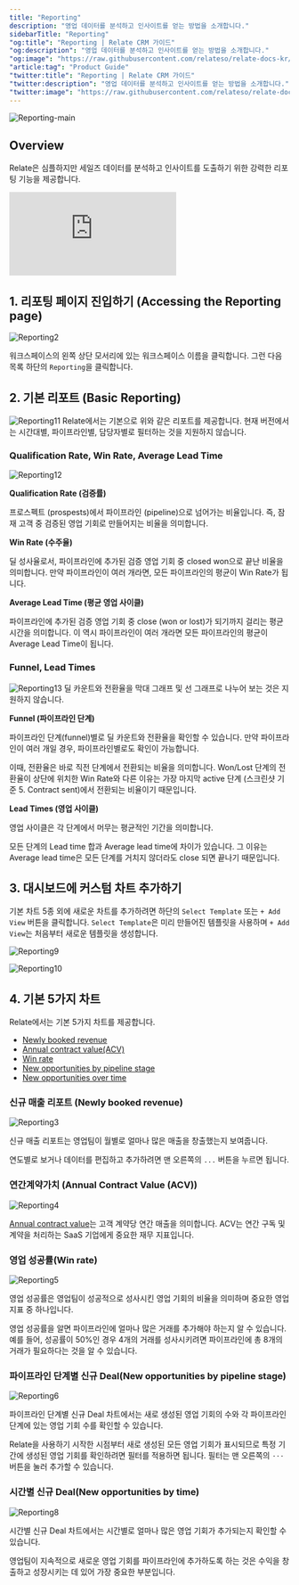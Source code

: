 ```yaml
---
title: "Reporting"
description: "영업 데이터를 분석하고 인사이트를 얻는 방법을 소개합니다."
sidebarTitle: "Reporting"
"og:title": "Reporting | Relate CRM 가이드"
"og:description": "영업 데이터를 분석하고 인사이트를 얻는 방법을 소개합니다."
"og:image": "https://raw.githubusercontent.com/relateso/relate-docs-kr/main/docs/images/features/reporting-main.png"
"article:tag": "Product Guide"
"twitter:title": "Reporting | Relate CRM 가이드"
"twitter:description": "영업 데이터를 분석하고 인사이트를 얻는 방법을 소개합니다."
"twitter:image": "https://raw.githubusercontent.com/relateso/relate-docs-kr/main/docs/images/features/reporting-main.png"
---
```

![Reporting-main](/images/features/reporting-main.png)

## Overview
Relate은 심플하지만 세일즈 데이터를 분석하고 인사이트를 도출하기 위한 강력한 리포팅 기능을 제공합니다.

<div
  style={{
    position: "relative",
    paddingBottom: "69.74664679582713%",
    height: 0,
  }}
>
  <iframe
    src="https://player.vimeo.com/video/856790360?title=1&byline=1&portrait=0&muted=1&autoplay=1&autopause=0&controls=1&loop=1"
    frameborder="0"
    allow="autoplay; fullscreen; picture-in-picture"
    title="Relate Reporting"
    webkitAllowFullScreen
    mozallowFullScreen
    allowFullScreen
    style={{
      position: "absolute",
      top: 0,
      left: 0,
      width: "100%",
      height: "100%",
    }}
  ></iframe>
</div>

## 1. 리포팅 페이지 진입하기 (Accessing the Reporting page)
![Reporting2](/images/features/reporting-enter.png)

워크스페이스의 왼쪽 상단 모서리에 있는 워크스페이스 이름을 클릭합니다. 그런 다음 목록 하단의 `Reporting`을 클릭합니다.

## 2. 기본 리포트 (Basic Reporting)
![Reporting11](/images/features/reporting3.png)
Relate에서는 기본으로 위와 같은 리포트를 제공합니다.
현재 버전에서는 시간대별, 파이프라인별, 담당자별로 필터하는 것을 지원하지 않습니다.

### Qualification Rate, Win Rate, Average Lead Time
![Reporting12](/images/features/reporting2.png)

**Qualification Rate (검증률)**

프로스펙트 (prospests)에서 파이프라인 (pipeline)으로 넘어가는 비율입니다.
즉, 잠재 고객 중 검증된 영업 기회로 만들어지는 비율을 의미합니다.

**Win Rate (수주율)**

딜 성사율로서, 파이프라인에 추가된 검증 영업 기회 중 closed won으로 끝난 비율을 의미합니다.
만약 파이프라인이 여러 개라면, 모든 파이프라인의 평균이 Win Rate가 됩니다.

**Average Lead Time (평균 영업 사이클)**

파이프라인에 추가된 검증 영업 기회 중 close (won or lost)가 되기까지 걸리는 평균 시간을 의미합니다.
이 역시 파이프라인이 여러 개라면 모든 파이프라인의 평균이 Average Lead Time이 됩니다.


### Funnel, Lead Times
![Reporting13](/images/features/reporting-funnel-lead.png)
딜 카운트와 전환율을 막대 그래프 및 선 그래프로 나누어 보는 것은 지원하지 않습니다.

**Funnel (파이프라인 단계)**

파이프라인 단계(funnel)별로 딜 카운트와 전환율을 확인할 수 있습니다.
만약 파이프라인이 여러 개일 경우, 파이프라인별로도 확인이 가능합니다.

이때, 전환율은 바로 직전 단계에서 전환되는 비율을 의미합니다.
Won/Lost 단계의 전환율이 상단에 위치한 Win Rate와 다른 이유는 가장 마지막 active 단계 (스크린샷 기준 5. Contract sent)에서 전환되는 비율이기 때문입니다.

**Lead Times (영업 사이클)**

영업 사이클은 각 단계에서 머무는 평균적인 기간을 의미합니다.

모든 단계의 Lead time 합과 Average lead time에 차이가 있습니다.
그 이유는 Average lead time은 모든 단계를 거치지 않더라도 close 되면 끝나기 때문입니다.

## 3. 대시보드에 커스텀 차트 추가하기
기본 차트 5종 외에 새로운 차트를 추가하려면 하단의 `Select Template` 또는 `+ Add View` 버튼을 클릭합니다. `Select Template`은 미리 만들어진 템플릿을 사용하며 `+ Add View`는 처음부터 새로운 템플릿을 생성합니다.

![Reporting9](/images/features/reporting-add.png)

![Reporting10](/images/features/add-new-reports2.png)

## 4. 기본 5가지 차트
Relate에서는 기본 5가지 차트를 제공합니다.

- [Newly booked revenue](/features/reporting#newly-booked-revenue)
- [Annual contract value(ACV)](/features/reporting#annual-contract-value-acv)
- [Win rate](/features/reporting#win-rate)
- [New opportunities by pipeline stage](/features/reporting#deal-new-opportunities-by-pipeline-stage)
- [New opportunities over time](/features/reporting#deal-new-opportunities-by-time)

### 신규 매출 리포트 (Newly booked revenue)

![Reporting3](/images/features/newly-booked-revenue.png)

신규 매출 리포트는 영업팀이 월별로 얼마나 많은 매출을 창출했는지 보여줍니다.

연도별로 보거나 데이터를 편집하고 추가하려면 맨 오른쪽의 `...` 버튼을 누르면 됩니다.

### 연간계약가치 (Annual Contract Value (ACV))

![Reporting4](/images/features/annual-contract-value.png)

[Annual contract value](https://www.relate.kr/docs/wiki/acv)는 고객 계약당 연간 매출을 의미합니다. ACV는 연간 구독 및 계약을 처리하는 SaaS 기업에게 중요한 재무 지표입니다.
​
### 영업 성공률(Win rate)

![Reporting5](/images/features/win-rate.png)

영업 성공률은 영업팀이 성공적으로 성사시킨 영업 기회의 비율을 의미하며 중요한 영업 지표 중 하나입니다.

영업 성공률을 알면 파이프라인에 얼마나 많은 거래를 추가해야 하는지 알 수 있습니다. 예를 들어, 성공률이 50%인 경우 4개의 거래를 성사시키려면 파이프라인에 총 8개의 거래가 필요하다는 것을 알 수 있습니다.

### 파이프라인 단계별 신규 Deal(New opportunities by pipeline stage)

![Reporting6](/images/features/new-opportunities-by-pipeline-stage.png)

파이프라인 단계별 신규 Deal 차트에서는 새로 생성된 영업 기회의 수와 각 파이프라인 단계에 있는 영업 기회 수를 확인할 수 있습니다.

Relate을 사용하기 시작한 시점부터 새로 생성된 모든 영업 기회가 표시되므로 특정 기간에 생성된 영업 기회를 확인하려면 필터를 적용하면 됩니다. 필터는 맨 오른쪽의 `⋅⋅⋅` 버튼을 눌러 추가할 수 있습니다.

### 시간별 신규 Deal(New opportunities by time)

![Reporting8](/images/features/new-opportunities-over-time.png)

시간별 신규 Deal 차트에서는 시간별로 얼마나 많은 영업 기회가 추가되는지 확인할 수 있습니다.

영업팀이 지속적으로 새로운 영업 기회를 파이프라인에 추가하도록 하는 것은 수익을 창출하고 성장시키는 데 있어 가장 중요한 부분입니다.
